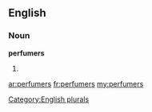 ==English==

===Noun===
'''perfumers'''

# {{plural of|[[perfumer]]}}

[[Category:English plurals]]

[[ar:perfumers]]
[[fr:perfumers]]
[[my:perfumers]]